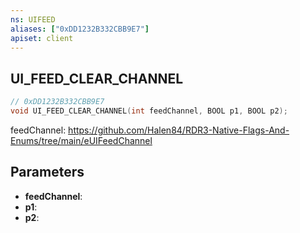 ```yaml
---
ns: UIFEED
aliases: ["0xDD1232B332CBB9E7"]
apiset: client
---
```

## UI_FEED_CLEAR_CHANNEL

```c
// 0xDD1232B332CBB9E7
void UI_FEED_CLEAR_CHANNEL(int feedChannel, BOOL p1, BOOL p2);
```

feedChannel: https://github.com/Halen84/RDR3-Native-Flags-And-Enums/tree/main/eUIFeedChannel

## Parameters
* **feedChannel**:
* **p1**:
* **p2**:
